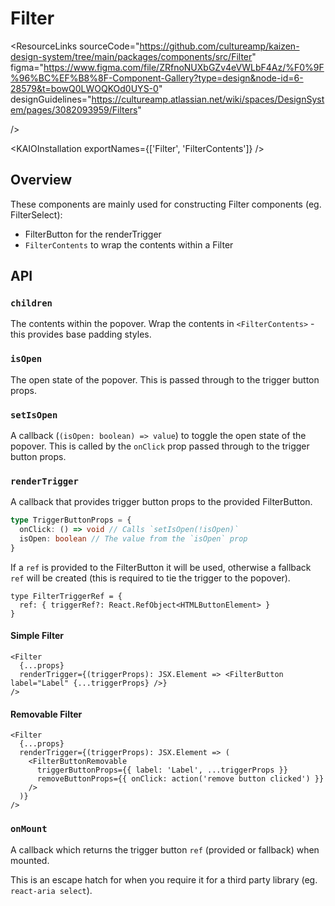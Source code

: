 
<Meta of={FilterStories} />

# Filter

<ResourceLinks
  sourceCode="https://github.com/cultureamp/kaizen-design-system/tree/main/packages/components/src/Filter"
  figma="https://www.figma.com/file/ZRfnoNUXbGZv4eVWLbF4Az/%F0%9F%96%BC%EF%B8%8F-Component-Gallery?type=design&node-id=6-28579&t=bowQ0LWOQKOd0UYS-0"
  designGuidelines="https://cultureamp.atlassian.net/wiki/spaces/DesignSystem/pages/3082093959/Filters"

/>

<KAIOInstallation exportNames={['Filter', 'FilterContents']} />

## Overview

These components are mainly used for constructing Filter components (eg. <LinkTo pageId="components-filter-select">FilterSelect</LinkTo>):

- <LinkTo pageId="components-filter-filter-buttons">FilterButton</LinkTo> for the renderTrigger
- `FilterContents` to wrap the contents within a Filter

<NoClipCanvas of={FilterStories.SimpleFilter} />

## API

<Controls of={FilterStories.SimpleFilter} />

### `children`

The contents within the popover.
Wrap the contents in `<FilterContents>` - this provides base padding styles.

### `isOpen`

The open state of the popover. This is passed through to the trigger button props.

### `setIsOpen`

A callback (`(isOpen: boolean) => value`) to toggle the open state of the popover.
This is called by the `onClick` prop passed through to the trigger button props.

### `renderTrigger`

A callback that provides trigger button props to the provided <LinkTo pageId="components-filter-filter-buttons">FilterButton</LinkTo>.

```ts
type TriggerButtonProps = {
  onClick: () => void // Calls `setIsOpen(!isOpen)`
  isOpen: boolean // The value from the `isOpen` prop
}
```

If a `ref` is provided to the FilterButton it will be used, otherwise a fallback `ref`
will be created (this is required to tie the trigger to the popover).

```tsx
type FilterTriggerRef = {
  ref: { triggerRef?: React.RefObject<HTMLButtonElement> }
}
```

#### Simple Filter

```tsx
<Filter
  {...props}
  renderTrigger={(triggerProps): JSX.Element => <FilterButton label="Label" {...triggerProps} />}
/>
```

<NoClipCanvas of={FilterStories.SimpleFilter} />

#### Removable Filter

```tsx
<Filter
  {...props}
  renderTrigger={(triggerProps): JSX.Element => (
    <FilterButtonRemovable
      triggerButtonProps={{ label: 'Label', ...triggerProps }}
      removeButtonProps={{ onClick: action('remove button clicked') }}
    />
  )}
/>
```

<NoClipCanvas of={FilterStories.RemovableFilter} />

### `onMount`

A callback which returns the trigger button `ref` (provided or fallback) when mounted.

This is an escape hatch for when you require it for a third party library (eg. `react-aria select`).
